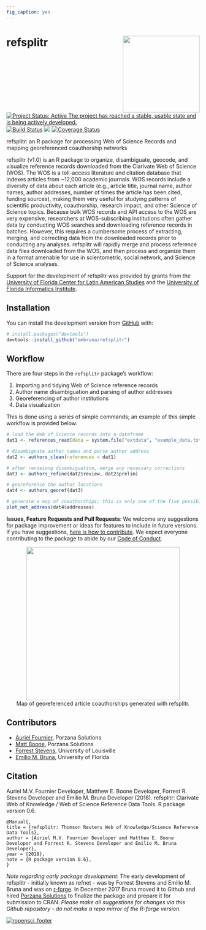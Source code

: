 ```yaml
---
fig_caption: yes
---
```


# refsplitr <img src="man/figures/refsplitrhex.png" height="200" align="right">

[![Project Status: Active The project has reached a stable, usable state and is being actively developed.](http://www.repostatus.org/badges/latest/active.svg)](http://www.repostatus.org/#active)    [![Build Status](https://travis-ci.org/embruna/refsplitr.svg?branch=master)](https://travis-ci.org/embruna/refsplitr)    [![](https://badges.ropensci.org/256_status.svg)](https://github.com/ropensci/onboarding/issues/256)   [![Coverage Status](https://coveralls.io/repos/github/embruna/refnet/badge.svg?branch=master)](https://coveralls.io/github/embruna/refnet?branch=master)

refsplitr: an R package for processing Web of Science Records and mapping georeferenced coauthorship networks

refsplitr (v1.0) is an R package to organize, disambiguate, geocode, and visualize reference records downloaded from the Clarivate Web of Science (WOS). The WOS is a toll-access literature and citation database that indexes articles from ~12,000 academic journals. WOS records  include a diversity of data about each article (e.g., article title, journal name, author names, author addresses, number of times the article has been cited, funding sources), making them very useful for studying patterns of scientific productivity, coauthorship, research impact, and other Science of Science topics. Because bulk WOS records and API access to the WOS are very expensive, researchers at WOS-subscribing institutions often gather data by conducting WOS searches and downloading reference records in batches. However, this requires a cumbersome process of extracting, merging, and correcting data from the downloaded records prior to conducting any analyses. refsplitr will rapidly merge and process reference data files downloaded from the WOS, and then process and organize them in a format amenable for use in scientometric, social network, and Science of Science analyses. 

Support for the development of refsplitr was provided by grants from the [University of Florida Center for Latin American Studies](http://www.latam.ufl.edu/) and the [University of Florida Informatics Institute](https://informatics.institute.ufl.edu/).

## Installation

You can install the development version from [GitHub](https://github.com/) with:

``` r
# install.packages("devtools")
devtools::install_github("embruna/refsplitr")
```

## Workflow

There are four steps in the `refsplitr` package's workflow:   

1. Importing and tidying Web of Science reference records
2. Author name disambiguation and parsing of author addresses
3. Georeferencing of author institutions
4. Data visualization

This is done using a series of simple commands; an example of this simple workflow is provided below:

```r

# load the Web of Science records into a dataframe
dat1 <- references_read(data = system.file("extdata", "example_data.txt", package = "refsplitr"), dir = FALSE)

# disambiguate author names and parse author address
dat2 <- authors_clean(references = dat1)

# after revieiwng disambiguation, merge any necessary corrections
dat3 <- authors_refine(dat2$review, dat2$prelim)

# georeference the author locations
dat4 <- authors_georef(dat3)

# generate a map of coauthorships; this is only one of the five possible visualizations  
plot_net_address(dat4$addresses)
```

**Issues, Feature Requests and Pull Requests**: We welcome any suggestions for package improvement or ideas for features to include in future versions. If you have suggestions, [here is how to contribute](https://github.com/embruna/refsplitr/blob/master/CONTRIBUTING.md). We expect everyone contributing to the package to abide by our [Code of Conduct](https://github.com/embruna/refsplitr/blob/master/CODE_OF_CONDUCT.md). 

<center>
<img src="man/figures/coauthor_connections_BITR.png" height="400">
</center>
<center>
Map of georeferenced article coauthorships generated with refsplitr.
</center>

  
## Contributors
* [Auriel Fournier](https://github.com/aurielfournier), Porzana Solutions
* [Matt Boone](https://github.com/birderboone), Porzana Solutions
* [Forrest Stevens](http://forreststevens.com/teaching/research.html), University of Louisville
* [Emilio M. Bruna](https://github.com/embruna), University of Florida

## Citation

Auriel M.V. Fournier Developer, Matthew E. Boone Developer, Forrest R.
  Stevens Developer and Emilio M. Bruna Developer (2018). refsplitr:
  Clarivate Web of Knowledge / Web of Science  Reference Data Tools. R package version
  0.6.
  
    @Manual{,
    title = {refsplitr: Thomson Reuters Web of Knowledge/Science Reference Data Tools},
    author = {Auriel M.V. Fournier Developer and Matthew E. Boone Developer and Forrest R. Stevens Developer and Emilio M. Bruna Developer},
    year = {2018},
    note = {R package version 0.6},
    }
    

_Note regarding early package development_: The early development of refsplitr - initially known as refnet - was by Forrest Stevens and Emilio M. Bruna and was on [r-forge](https://r-forge.r-project.org/projects/refnet/). In December 2017 Bruna moved it to Github and hired [Porzana Solutions](https://github.com/aurielfournier) to finalize the package and prepare it for submission to CRAN.  _Please make all suggestions for changes via this Github repository - do *not* make a repo mirror of the R-forge version._

[![ropensci_footer](https://ropensci.org/public_images/ropensci_footer.png)](https://ropensci.org)